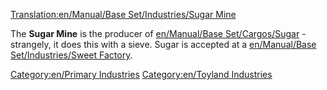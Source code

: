[[Translation:en/Manual/Base Set/Industries/Sugar Mine]]

{{en/Industries|image=en/SugarMine.png.png|name=Sugar Mine
|climates=[[en/Manual/Climates]]
|accepts=Nothing
|produces=[[en/Manual/Base Set/Cargos/Sugar]]
|notes=Not present in other [[en/Manual/Climates]].
}}

The '''Sugar Mine''' is the producer of [[en/Manual/Base Set/Cargos/Sugar]] - strangely, it does this with a sieve. Sugar is accepted at a [[en/Manual/Base Set/Industries/Sweet Factory]].

{{en/Navbox Industries}}

[[Category:en/Primary Industries]]
[[Category:en/Toyland Industries]]